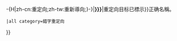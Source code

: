 <noinclude>{{This is a redirect/rcat}}</noinclude>-{H|zh-cn:重定向;zh-tw:重新導向;}-{{Redirect template
 |name=錯字重定向
 |from=常見[[錯別字]]或[[誤植]]
 |info={{#if:{{{1|{{{of|}}}}}}|<bdi>'''{{{1|{{{of}}}}}}'''</bdi>|重定向目标已標示}}正确名稱。
 |all category=錯字重定向
}}<noinclude>
{{Redirect_template/autodoc}}</noinclude>